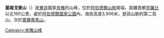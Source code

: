 {{Infobox mountain
| Name = 基南戈普山
| photo = 
| photo_caption = 
| Elevation = 3,906米
| elevation_ref = 
| prominence = 
| Location = {{flag|Kenya}}
| Range = [[阿伯德爾山脈|阿伯德爾山脈]]
| pushpin_map = Kenya
| map_caption = Location in Kenya
| coordinates   = {{coord|0.62765|S|36.70832|E|type:mountain_scale:100000|format=dms|display=inline,title}}
}}

'''基南戈普山'''（{{lang-en|Mount Kinangop}}）是[[東非|東非]]國家[[肯雅|肯雅]]的山峰，位於[[阿伯德爾山脈|阿伯德爾山脈]]南端，距離首都[[奈羅比|奈羅比]]以北160公里，處於[[阿伯德爾國家公園|阿伯德爾國家公園]]內，海拔高度3,906米，是該山脈的第二高山，次於[[萊薩蒂馬山|萊薩蒂馬山]]。

{{Kenya-geo-stub}}

[[Category:肯雅山峰|Category:肯雅山峰]]